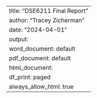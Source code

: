 ---
title: "DSE6211 Final Report"
author: "Tracey Zicherman"
date: "2024-04-01"
output:
  word_document: default
  pdf_document: default
  html_document:
    df_print: paged
always_allow_html: true
---